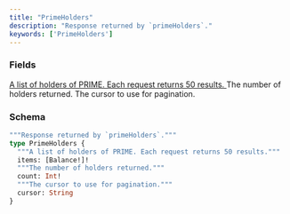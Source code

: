 ```yaml
---
title: "PrimeHolders"
description: "Response returned by `primeHolders`."
keywords: ['PrimeHolders']
---
```


### Fields

<a href="/api-reference/types/balance">
  <ResponseField name="items" type="[Balance!]!" required>
    A list of holders of PRIME. Each request returns 50 results.
  </ResponseField>
</a>

<ResponseField name="count" type="Int!" required>
  The number of holders returned.
</ResponseField>

<ResponseField name="cursor" type="String">
  The cursor to use for pagination.
</ResponseField>

### Schema


```graphql 
"""Response returned by `primeHolders`."""
type PrimeHolders {
  """A list of holders of PRIME. Each request returns 50 results."""
  items: [Balance!]!
  """The number of holders returned."""
  count: Int!
  """The cursor to use for pagination."""
  cursor: String
}
```
